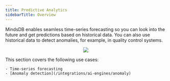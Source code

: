 ```yaml
---
title: Predictive Analytics
sidebarTitle: Overview
---
```


MindsDB enables seamless time-series forecasting so you can look into the future and get predictions based on historical data. You can also use historical data to detect anomalies, for example, in quality control systems.

<p align="center">
  <img src="/assets/use_cases/predictive_analytics.png" />
</p>

This section covers the following use cases:
    
    - Time-series forecasting
    - [Anomaly detection](/integrations/ai-engines/anomaly)
